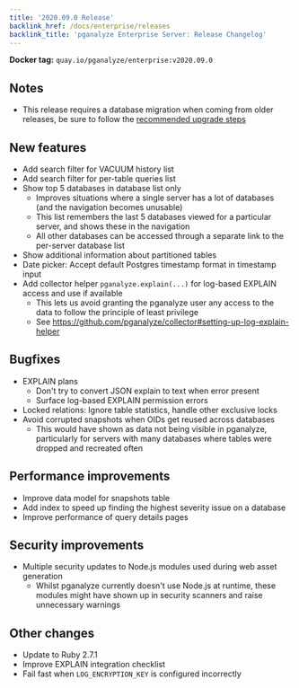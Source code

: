 ```yaml
---
title: '2020.09.0 Release'
backlink_href: /docs/enterprise/releases
backlink_title: 'pganalyze Enterprise Server: Release Changelog'
---
```


**Docker tag:** `quay.io/pganalyze/enterprise:v2020.09.0`

## Notes

* This release requires a database migration when coming from older releases, be sure to follow the [recommended upgrade steps](/docs/enterprise/upgrade)

## New features

* Add search filter for VACUUM history list
* Add search filter for per-table queries list
* Show top 5 databases in database list only
  - Improves situations where a single server has a lot of databases (and the navigation becomes unusable)
  - This list remembers the last 5 databases viewed for a particular server, and shows these in the navigation
  - All other databases can be accessed through a separate link to the per-server database list
* Show additional information about partitioned tables 
* Date picker: Accept default Postgres timestamp format in timestamp input
* Add collector helper `pganalyze.explain(...)` for log-based EXPLAIN access and use if available
  - This lets us avoid granting the pganalyze user any access to the data to follow
    the principle of least privilege
  - See https://github.com/pganalyze/collector#setting-up-log-explain-helper

## Bugfixes

* EXPLAIN plans
  - Don't try to convert JSON explain to text when error present
  - Surface log-based EXPLAIN permission errors
* Locked relations: Ignore table statistics, handle other exclusive locks
* Avoid corrupted snapshots when OIDs get reused across databases
  - This would have shown as data not being visible in pganalyze,
    particularly for servers with many databases where tables were
    dropped and recreated often

## Performance improvements

* Improve data model for snapshots table
* Add index to speed up finding the highest severity issue on a database
* Improve performance of query details pages

## Security improvements

* Multiple security updates to Node.js modules used during web asset generation
  - Whilst pganalyze currently doesn't use Node.js at runtime, these modules might have shown up
    in security scanners and raise unnecessary warnings

## Other changes

* Update to Ruby 2.7.1
* Improve EXPLAIN integration checklist
* Fail fast when `LOG_ENCRYPTION_KEY` is configured incorrectly
